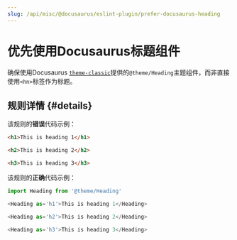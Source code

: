 ```yaml
---
slug: /api/misc/@docusaurus/eslint-plugin/prefer-docusaurus-heading
---
```


# 优先使用Docusaurus标题组件

确保使用Docusaurus [`theme-classic`](../../themes/theme-classic.mdx)提供的`@theme/Heading`主题组件，而非直接使用`<hn>`标签作为标题。

## 规则详情 {#details}

该规则的**错误**代码示例：

```html
<h1>This is heading 1</h1>

<h2>This is heading 2</h2>

<h3>This is heading 3</h3>
```

该规则的**正确**代码示例：

```javascript
import Heading from '@theme/Heading'

<Heading as='h1'>This is heading 1</Heading>

<Heading as='h2'>This is heading 2</Heading>

<Heading as='h3'>This is heading 3</Heading>
```